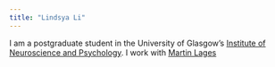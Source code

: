 ```yaml
---
title: "Lindsya Li"
---
```


I am a postgraduate student in the University of Glasgow's
[Institute of Neuroscience and Psychology](http://www.gla.ac.uk/researchinstitutes/neurosciencepsychology/).
I work with [Martin Lages](https://www.gla.ac.uk/schools/psychology/staff/martinlages/)
